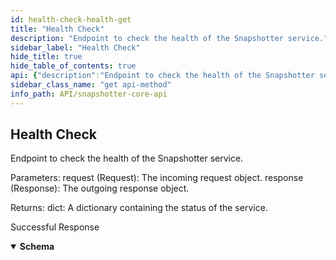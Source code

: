 ```yaml
---
id: health-check-health-get
title: "Health Check"
description: "Endpoint to check the health of the Snapshotter service."
sidebar_label: "Health Check"
hide_title: true
hide_table_of_contents: true
api: {"description":"Endpoint to check the health of the Snapshotter service.\n\nParameters:\nrequest (Request): The incoming request object.\nresponse (Response): The outgoing response object.\n\nReturns:\ndict: A dictionary containing the status of the service.","operationId":"health_check_health_get","security":[{"api_key":[]}],"responses":{"200":{"description":"Successful Response","content":{"application/json":{"schema":{}}}}},"method":"get","path":"/health","servers":[{"url":"https://<TODO>/api/","description":"Uniswap V2"},{"url":"https://<TODO>/api/","description":"Phase 2 Quests"}],"securitySchemes":{"api_key":{"type":"apiKey","name":"X-API-Key","in":"header"}},"info":{"title":"Snapshotter Core API","version":"0.1.0"},"postman":{"name":"Health Check","description":{"content":"Endpoint to check the health of the Snapshotter service.\n\nParameters:\nrequest (Request): The incoming request object.\nresponse (Response): The outgoing response object.\n\nReturns:\ndict: A dictionary containing the status of the service.","type":"text/plain"},"url":{"path":["health"],"host":["{{baseUrl}}"],"query":[],"variable":[]},"header":[{"key":"Accept","value":"application/json"}],"method":"GET","auth":{"type":"apikey","apikey":[{"type":"any","value":"X-API-Key","key":"key"},{"type":"any","value":"<API Key>","key":"value"},{"type":"any","value":"header","key":"in"}]}}}
sidebar_class_name: "get api-method"
info_path: API/snapshotter-core-api
---
```



## Health Check



Endpoint to check the health of the Snapshotter service.

Parameters:
request (Request): The incoming request object.
response (Response): The outgoing response object.

Returns:
dict: A dictionary containing the status of the service.

<div><ApiTabs><TabItem label={"200"} value={"200"}><div>

Successful Response

</div><div><MimeTabs schemaType={"response"}><TabItem label={"application/json"} value={"application/json"}><SchemaTabs><TabItem label={"Schema"} value={"Schema"}><details style={{}} data-collapsed={false} open={true}><summary style={{"textAlign":"left"}}><strong>Schema</strong></summary><div style={{"textAlign":"left","marginLeft":"1rem"}}></div><ul style={{"marginLeft":"1rem"}}></ul></details></TabItem></SchemaTabs></TabItem></MimeTabs></div></TabItem></ApiTabs></div>
      